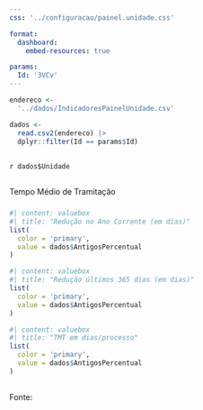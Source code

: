 ```yaml
---
css: '../configuracao/painel.unidade.css'

format: 
  dashboard:
    embed-resources: true

params:
  Id: '3VCv'
---
```



```r
endereco <-
  '../dados/IndicadoresPainelUnidade.csv'

dados <-
  read.csv2(endereco) |> 
  dplyr::filter(Id == params$Id)

```


##

`r dados$Unidade`

## 

###

::: {.card title="TMT"}
::: centralizado
Tempo Médio de Tramitação
:::
:::

### 

```r
#| content: valuebox
#| title: "Redução no Ano Corrente (em dias)"
list(
  color = 'primary',
  value = dados$AntigosPercentual
)
```

```r
#| content: valuebox
#| title: "Redução últimos 365 dias (em dias)"
list(
  color = 'primary',
  value = dados$AntigosPercentual
)
```

```r
#| content: valuebox
#| title: "TMT em dias/processo"
list(
  color = 'primary',
  value = dados$AntigosPercentual
)
```

##
Fonte:
